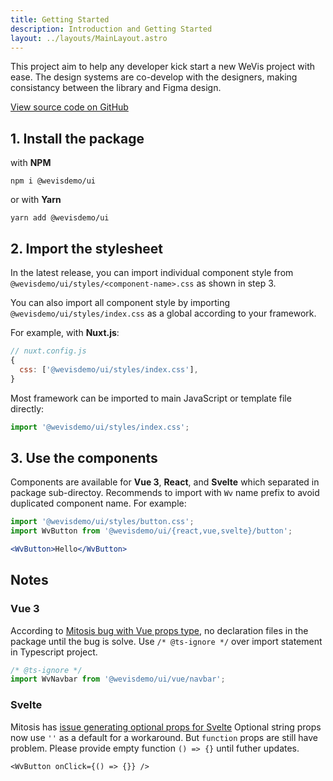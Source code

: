 ```yaml
---
title: Getting Started
description: Introduction and Getting Started
layout: ../layouts/MainLayout.astro
---
```


This project aim to help any developer kick start a new WeVis project with ease. The design systems are co-develop with the designers, making consistancy between the library and Figma design.

[View source code on GitHub](https://github.com/wevisdemo/design-systems)

## 1. Install the package

with **NPM**

```shell
npm i @wevisdemo/ui
```

or with **Yarn**

```shell
yarn add @wevisdemo/ui
```

## 2. Import the stylesheet

In the latest release, you can import individual component style from `@wevisdemo/ui/styles/<component-name>.css` as shown in step 3.

You can also import all component style by importing `@wevisdemo/ui/styles/index.css` as a global according to your framework.

For example, with **Nuxt.js**:

```js
// nuxt.config.js
{
  css: ['@wevisdemo/ui/styles/index.css'],
}
```

Most framework can be imported to main JavaScript or template file directly:

```js
import '@wevisdemo/ui/styles/index.css';
```

## 3. Use the components

Components are available for **Vue 3**, **React**, and **Svelte** which separated in package sub-directoy. Recommends to import with `Wv` name prefix to avoid duplicated component name. For example:

```jsx
import '@wevisdemo/ui/styles/button.css';
import WvButton from '@wevisdemo/ui/{react,vue,svelte}/button';

<WvButton>Hello</WvButton>
```

## Notes

### Vue 3

According to [Mitosis bug with Vue props type](https://github.com/BuilderIO/mitosis/issues/847), no declaration files in the package until the bug is solve. Use `/* @ts-ignore */` over import statement in Typescript project.

```ts
/* @ts-ignore */
import WvNavbar from '@wevisdemo/ui/vue/navbar';
```

### Svelte

Mitosis has [issue generating optional props for Svelte](https://github.com/BuilderIO/mitosis/issues/913) Optional string props now use `''` as a default for a workaround. But `function` props are still have problem. Please provide empty function `() => {}` until futher updates.

```svelte
<WvButton onClick={() => {}} />
```
